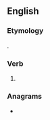 ==English==

===Etymology===
{{suffix|swear|est|lang=en}}.

===Verb===
{{head|en|verb form}}

# {{en-archaic second-person singular of|swear|lang=en}}

===Anagrams===
* {{anagrams|en|a=aeersstw|sweaters}}